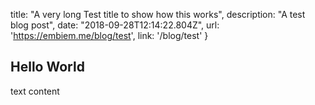 
  title: "A very long Test title to show how this works",
  description: "A test blog post",
  date: "2018-09-28T12:14:22.804Z",
  url: 'https://embiem.me/blog/test',
  link: '/blog/test'
}


## Hello World

text content
